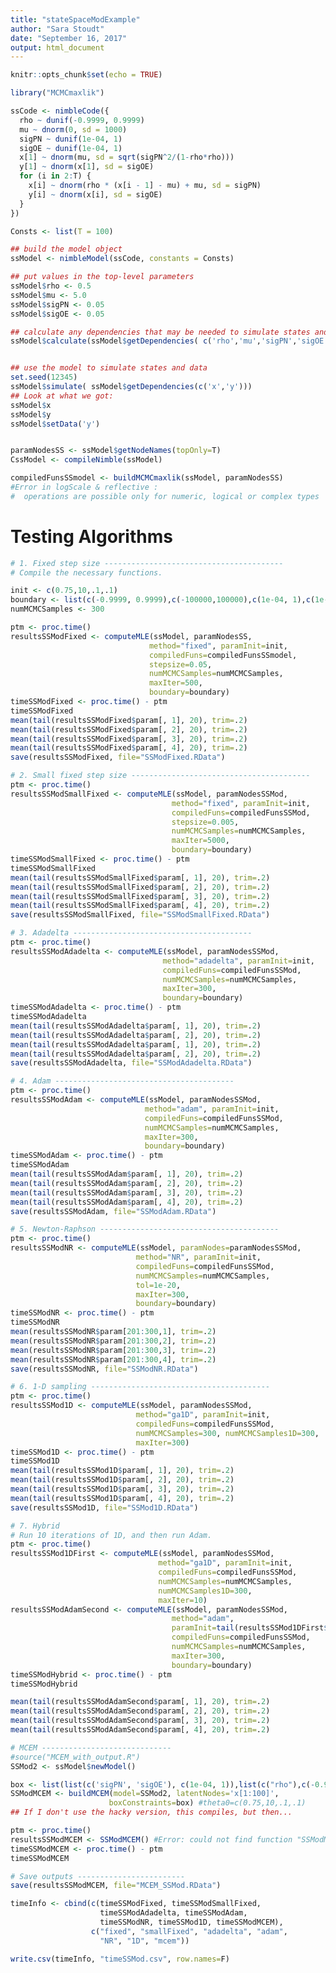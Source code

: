 ```yaml
---
title: "stateSpaceModExample"
author: "Sara Stoudt"
date: "September 16, 2017"
output: html_document
---
```


```r
knitr::opts_chunk$set(echo = TRUE)
```

```r
library("MCMCmaxlik")
```

```r
ssCode <- nimbleCode({
  rho ~ dunif(-0.9999, 0.9999)
  mu ~ dnorm(0, sd = 1000)
  sigPN ~ dunif(1e-04, 1)
  sigOE ~ dunif(1e-04, 1)
  x[1] ~ dnorm(mu, sd = sqrt(sigPN^2/(1-rho*rho)))
  y[1] ~ dnorm(x[1], sd = sigOE)
  for (i in 2:T) {
    x[i] ~ dnorm(rho * (x[i - 1] - mu) + mu, sd = sigPN)
    y[i] ~ dnorm(x[i], sd = sigOE)
  }
})

Consts <- list(T = 100)

## build the model object
ssModel <- nimbleModel(ssCode, constants = Consts)

## put values in the top-level parameters
ssModel$rho <- 0.5
ssModel$mu <- 5.0
ssModel$sigPN <- 0.05
ssModel$sigOE <- 0.05

## calculate any dependencies that may be needed to simulate states and data
ssModel$calculate(ssModel$getDependencies( c('rho','mu','sigPN','sigOE'), determOnly = TRUE))


## use the model to simulate states and data
set.seed(12345)
ssModel$simulate( ssModel$getDependencies(c('x','y')))
## Look at what we got:
ssModel$x
ssModel$y
ssModel$setData('y')


paramNodesSS <- ssModel$getNodeNames(topOnly=T)
CssModel <- compileNimble(ssModel)
```

```r
compiledFunsSSmodel <- buildMCMCmaxlik(ssModel, paramNodesSS)
#Error in logScale & reflective : 
#  operations are possible only for numeric, logical or complex types
```


# Testing Algorithms

```r
# 1. Fixed step size ----------------------------------------
# Compile the necessary functions.

init <- c(0.75,10,.1,.1)
boundary <- list(c(-0.9999, 0.9999),c(-100000,100000),c(1e-04, 1),c(1e-04, 1))
numMCMCSamples <- 300

ptm <- proc.time()
resultsSSModFixed <- computeMLE(ssModel, paramNodesSS,
                               method="fixed", paramInit=init,
                               compiledFuns=compiledFunsSSmodel,
                               stepsize=0.05,
                               numMCMCSamples=numMCMCSamples,
                               maxIter=500,
                               boundary=boundary)
timeSSModFixed <- proc.time() - ptm
timeSSModFixed 
mean(tail(resultsSSModFixed$param[, 1], 20), trim=.2) 
mean(tail(resultsSSModFixed$param[, 2], 20), trim=.2) 
mean(tail(resultsSSModFixed$param[, 3], 20), trim=.2) 
mean(tail(resultsSSModFixed$param[, 4], 20), trim=.2) 
save(resultsSSModFixed, file="SSModFixed.RData")
```

```r
# 2. Small fixed step size ----------------------------------------
ptm <- proc.time()
resultsSSModSmallFixed <- computeMLE(ssModel, paramNodesSSMod,
                                    method="fixed", paramInit=init,
                                    compiledFuns=compiledFunsSSMod,
                                    stepsize=0.005,
                                    numMCMCSamples=numMCMCSamples,
                                    maxIter=5000,
                                    boundary=boundary)
timeSSModSmallFixed <- proc.time() - ptm
timeSSModSmallFixed 
mean(tail(resultsSSModSmallFixed$param[, 1], 20), trim=.2) 
mean(tail(resultsSSModSmallFixed$param[, 2], 20), trim=.2)
mean(tail(resultsSSModSmallFixed$param[, 3], 20), trim=.2) 
mean(tail(resultsSSModSmallFixed$param[, 4], 20), trim=.2)
save(resultsSSModSmallFixed, file="SSModSmallFixed.RData")
```

```r
# 3. Adadelta ----------------------------------------
ptm <- proc.time()
resultsSSModAdadelta <- computeMLE(ssModel, paramNodesSSMod,
                                  method="adadelta", paramInit=init,
                                  compiledFuns=compiledFunsSSMod,
                                  numMCMCSamples=numMCMCSamples,
                                  maxIter=300,
                                  boundary=boundary)
timeSSModAdadelta <- proc.time() - ptm
timeSSModAdadelta 
mean(tail(resultsSSModAdadelta$param[, 1], 20), trim=.2) 
mean(tail(resultsSSModAdadelta$param[, 2], 20), trim=.2) 
mean(tail(resultsSSModAdadelta$param[, 1], 20), trim=.2) 
mean(tail(resultsSSModAdadelta$param[, 2], 20), trim=.2) 
save(resultsSSModAdadelta, file="SSModAdadelta.RData")

```

```r

# 4. Adam ----------------------------------------
ptm <- proc.time()
resultsSSModAdam <- computeMLE(ssModel, paramNodesSSMod,
                              method="adam", paramInit=init,
                              compiledFuns=compiledFunsSSMod,
                              numMCMCSamples=numMCMCSamples,
                              maxIter=300,
                              boundary=boundary)
timeSSModAdam <- proc.time() - ptm
timeSSModAdam 
mean(tail(resultsSSModAdam$param[, 1], 20), trim=.2) 
mean(tail(resultsSSModAdam$param[, 2], 20), trim=.2) 
mean(tail(resultsSSModAdam$param[, 3], 20), trim=.2) 
mean(tail(resultsSSModAdam$param[, 4], 20), trim=.2)
save(resultsSSModAdam, file="SSModAdam.RData")

```

```r
# 5. Newton-Raphson ----------------------------------------
ptm <- proc.time()
resultsSSModNR <- computeMLE(ssModel, paramNodes=paramNodesSSMod,
                            method="NR", paramInit=init,
                            compiledFuns=compiledFunsSSMod,
                            numMCMCSamples=numMCMCSamples,
                            tol=1e-20,
                            maxIter=300,
                            boundary=boundary)
timeSSModNR <- proc.time() - ptm
timeSSModNR 
mean(resultsSSModNR$param[201:300,1], trim=.2)
mean(resultsSSModNR$param[201:300,2], trim=.2) 
mean(resultsSSModNR$param[201:300,3], trim=.2)
mean(resultsSSModNR$param[201:300,4], trim=.2) 
save(resultsSSModNR, file="SSModNR.RData")
```

```r
# 6. 1-D sampling ----------------------------------------
ptm <- proc.time()
resultsSSMod1D <- computeMLE(ssModel, paramNodesSSMod,
                            method="ga1D", paramInit=init,
                            compiledFuns=compiledFunsSSMod,
                            numMCMCSamples=300, numMCMCSamples1D=300, 
                            maxIter=300)
timeSSMod1D <- proc.time() - ptm
timeSSMod1D 
mean(tail(resultsSSMod1D$param[, 1], 20), trim=.2) 
mean(tail(resultsSSMod1D$param[, 2], 20), trim=.2) 
mean(tail(resultsSSMod1D$param[, 3], 20), trim=.2) 
mean(tail(resultsSSMod1D$param[, 4], 20), trim=.2) 
save(resultsSSMod1D, file="SSMod1D.RData")

```


```r
# 7. Hybrid
# Run 10 iterations of 1D, and then run Adam.
ptm <- proc.time()
resultsSSMod1DFirst <- computeMLE(ssModel, paramNodesSSMod,
                                 method="ga1D", paramInit=init,
                                 compiledFuns=compiledFunsSSMod,
                                 numMCMCSamples=numMCMCSamples, 
                                 numMCMCSamples1D=300, 
                                 maxIter=10)
resultsSSModAdamSecond <- computeMLE(ssModel, paramNodesSSMod,
                                    method="adam", 
                                    paramInit=tail(resultsSSMod1DFirst$param, 1),
                                    compiledFuns=compiledFunsSSMod,
                                    numMCMCSamples=numMCMCSamples,
                                    maxIter=300,
                                    boundary=boundary)
timeSSModHybrid <- proc.time() - ptm
timeSSModHybrid

mean(tail(resultsSSModAdamSecond$param[, 1], 20), trim=.2) 
mean(tail(resultsSSModAdamSecond$param[, 2], 20), trim=.2) 
mean(tail(resultsSSModAdamSecond$param[, 3], 20), trim=.2) 
mean(tail(resultsSSModAdamSecond$param[, 4], 20), trim=.2) 

```

```r
# MCEM -----------------------------
#source("MCEM_with_output.R")
SSMod2 <- ssModel$newModel()

box <- list(list(c('sigPN', 'sigOE'), c(1e-04, 1)),list(c("rho"),c(-0.9999, 0.9999)),list(c("mu"),c(-Inf,Inf)))
SSModMCEM <- buildMCEM(model=SSMod2, latentNodes='x[1:100]',
                      boxConstraints=box) #theta0=c(0.75,10,.1,.1)
## If I don't use the hacky version, this compiles, but then...

ptm <- proc.time()
resultsSSModMCEM <- SSModMCEM() #Error: could not find function "SSModMCEM"
timeSSModMCEM <- proc.time() - ptm
timeSSModMCEM 

# Save outputs ------------------------
save(resultsSSModMCEM, file="MCEM_SSMod.RData")
```

```r
timeInfo <- cbind(c(timeSSModFixed, timeSSModSmallFixed,
                    timeSSModAdadelta, timeSSModAdam,
                    timeSSModNR, timeSSMod1D, timeSSModMCEM),
                  c("fixed", "smallFixed", "adadelta", "adam",
                    "NR", "1D", "mcem"))

write.csv(timeInfo, "timeSSMod.csv", row.names=F)

```